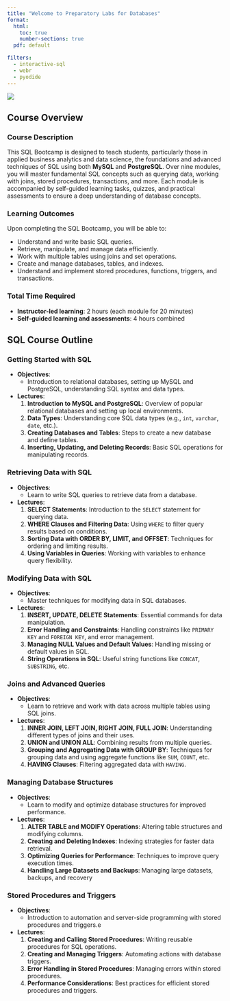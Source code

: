 ```yaml
---
title: "Welcome to Preparatory Labs for Databases"
format:
  html:
    toc: true
    number-sections: true
  pdf: default

filters:
  - interactive-sql
  - webr
  - pyodide
---
```


![](./templates/images/web-database-1.gif)

## Course Overview

### Course Description

This SQL Bootcamp is designed to teach students, particularly those in applied business analytics and data science, the foundations and advanced techniques of SQL using both **MySQL** and **PostgreSQL**. Over nine modules, you will master fundamental SQL concepts such as querying data, working with joins, stored procedures, transactions, and more. Each module is accompanied by self-guided learning tasks, quizzes, and practical assessments to ensure a deep understanding of database concepts.

### Learning Outcomes

Upon completing the SQL Bootcamp, you will be able to:

- Understand and write basic SQL queries.
- Retrieve, manipulate, and manage data efficiently.
- Work with multiple tables using joins and set operations.
- Create and manage databases, tables, and indexes.
- Understand and implement stored procedures, functions, triggers, and transactions.

### Total Time Required

- **Instructor-led learning**: 2 hours (each module for 20 minutes)
- **Self-guided learning and assessments**: 4 hours combined

## SQL Course Outline

### Getting Started with SQL

- **Objectives**: 
  - Introduction to relational databases, setting up MySQL and PostgreSQL, understanding SQL syntax and data types.
  
- **Lectures**:
  1. **Introduction to MySQL and PostgreSQL**: Overview of popular relational databases and setting up local environments.
  2. **Data Types**: Understanding core SQL data types (e.g., `int`, `varchar`, `date`, etc.).
  3. **Creating Databases and Tables**: Steps to create a new database and define tables.
  4. **Inserting, Updating, and Deleting Records**: Basic SQL operations for manipulating records.


### Retrieving Data with SQL

- **Objectives**: 
  - Learn to write SQL queries to retrieve data from a database.
  
- **Lectures**:
  1. **SELECT Statements**: Introduction to the `SELECT` statement for querying data.
  2. **WHERE Clauses and Filtering Data**: Using `WHERE` to filter query results based on conditions.
  3. **Sorting Data with ORDER BY, LIMIT, and OFFSET**: Techniques for ordering and limiting results.
  4. **Using Variables in Queries**: Working with variables to enhance query flexibility.


### Modifying Data with SQL

- **Objectives**: 
  - Master techniques for modifying data in SQL databases.
  
- **Lectures**:
  1. **INSERT, UPDATE, DELETE Statements**: Essential commands for data manipulation.
  2. **Error Handling and Constraints**: Handling constraints like `PRIMARY KEY` and `FOREIGN KEY`, and error management.
  3. **Managing NULL Values and Default Values**: Handling missing or default values in SQL.
  4. **String Operations in SQL**: Useful string functions like `CONCAT`, `SUBSTRING`, etc.



### Joins and Advanced Queries

- **Objectives**: 
  - Learn to retrieve and work with data across multiple tables using SQL joins.
  
- **Lectures**:
  1. **INNER JOIN, LEFT JOIN, RIGHT JOIN, FULL JOIN**: Understanding different types of joins and their uses.
  2. **UNION and UNION ALL**: Combining results from multiple queries.
  3. **Grouping and Aggregating Data with GROUP BY**: Techniques for grouping data and using aggregate functions like `SUM`, `COUNT`, etc.
  4. **HAVING Clauses**: Filtering aggregated data with `HAVING`.


### Managing Database Structures

- **Objectives**: 
  - Learn to modify and optimize database structures for improved performance.
  
- **Lectures**:
  1. **ALTER TABLE and MODIFY Operations**: Altering table structures and modifying columns.
  2. **Creating and Deleting Indexes**: Indexing strategies for faster data retrieval.
  3. **Optimizing Queries for Performance**: Techniques to improve query execution times.
  4. **Handling Large Datasets and Backups**: Managing large datasets, backups, and recovery


### Stored Procedures and Triggers

- **Objectives**: 
  - Introduction to automation and server-side programming with stored procedures and triggers.e
  
- **Lectures**:
  1. **Creating and Calling Stored Procedures**: Writing reusable procedures for SQL operations.
  2. **Creating and Managing Triggers**: Automating actions with database triggers.
  3. **Error Handling in Stored Procedures**: Managing errors within stored procedures.
  4. **Performance Considerations**: Best practices for efficient stored procedures and triggers.


